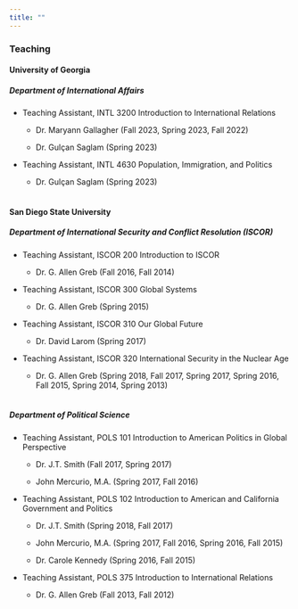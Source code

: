```yaml
---
title: ""
---
```


### Teaching

#### University of Georgia

##### *Department of International Affairs*

-   Teaching Assistant, INTL 3200 Introduction to International Relations

    -   Dr. Maryann Gallagher (Fall 2023, Spring 2023, Fall 2022)

    -   Dr. Gulçan Saglam (Spring 2023)

-   Teaching Assistant, INTL 4630 Population, Immigration, and Politics

    -   Dr. Gulçan Saglam (Spring 2023) <br> <br>

#### San Diego State University

##### *Department of International Security and Conflict Resolution (ISCOR)*

-   Teaching Assistant, ISCOR 200 Introduction to ISCOR

    -   Dr. G. Allen Greb (Fall 2016, Fall 2014)

-   Teaching Assistant, ISCOR 300 Global Systems

    -   Dr. G. Allen Greb (Spring 2015)

-   Teaching Assistant, ISCOR 310 Our Global Future

    -   Dr. David Larom (Spring 2017)

-   Teaching Assistant, ISCOR 320 International Security in the Nuclear Age

    -   Dr. G. Allen Greb (Spring 2018, Fall 2017, Spring 2017, Spring 2016, Fall 2015, Spring 2014, Spring 2013) <br> <br>

##### *Department of Political Science*

-   Teaching Assistant, POLS 101 Introduction to American Politics in Global Perspective

    -   Dr. J.T. Smith (Fall 2017, Spring 2017)

    -   John Mercurio, M.A. (Spring 2017, Fall 2016)

-   Teaching Assistant, POLS 102 Introduction to American and California Government and Politics

    -   Dr. J.T. Smith (Spring 2018, Fall 2017)

    -   John Mercurio, M.A. (Spring 2017, Fall 2016, Spring 2016, Fall 2015)

    -   Dr. Carole Kennedy (Spring 2016, Fall 2015)

-   Teaching Assistant, POLS 375 Introduction to International Relations

    -   Dr. G. Allen Greb (Fall 2013, Fall 2012)
